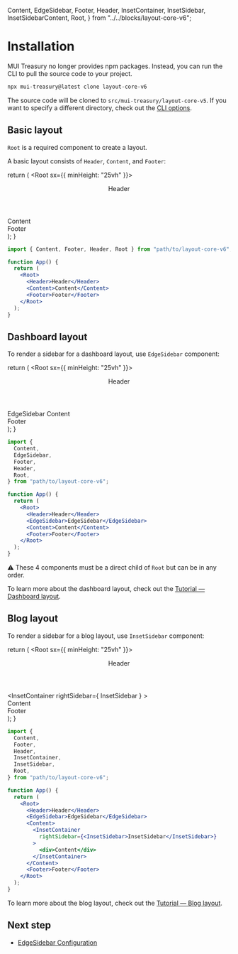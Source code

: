   Content,
  EdgeSidebar,
  Footer,
  Header,
  InsetContainer,
  InsetSidebar,
  InsetSidebarContent,
  Root,
} from "../../blocks/layout-core-v6";

<Meta title="Layout v6/Installation" />

# Installation

MUI Treasury no longer provides npm packages.
Instead, you can run the CLI to pull the source code to your project.

```sh
npx mui-treasury@latest clone layout-core-v6
```

The source code will be cloned to `src/mui-treasury/layout-core-v5`.
If you want to specify a different directory, check out the [CLI options](/docs/cli--docs#clone).

## Basic layout

`Root` is a required component to create a layout.

A basic layout consists of `Header`, `Content`, and `Footer`:

  return (
    <Root sx={{ minHeight: "25vh" }}>
      <Header className="border  px-2">Header</Header>
      <Content className="border  p-2">Content</Content>
      <Footer className="border  p-2">Footer</Footer>
    </Root>
  );
}

<section className="demo-container">
  <Demo />
</section>

```jsx
import { Content, Footer, Header, Root } from "path/to/layout-core-v6";

function App() {
  return (
    <Root>
      <Header>Header</Header>
      <Content>Content</Content>
      <Footer>Footer</Footer>
    </Root>
  );
}
```

## Dashboard layout

To render a sidebar for a dashboard layout, use `EdgeSidebar` component:

  return (
    <Root sx={{ minHeight: "25vh" }}>
      <Header className="border  p-2">Header</Header>
      <EdgeSidebar className="border  p-2">EdgeSidebar</EdgeSidebar>
      <Content className="border  p-2">Content</Content>
      <Footer className="border  p-2">Footer</Footer>
    </Root>
  );
}

<section className="demo-container">
  <Demo2 />
</section>

```jsx
import {
  Content,
  EdgeSidebar,
  Footer,
  Header,
  Root,
} from "path/to/layout-core-v6";

function App() {
  return (
    <Root>
      <Header>Header</Header>
      <EdgeSidebar>EdgeSidebar</EdgeSidebar>
      <Content>Content</Content>
      <Footer>Footer</Footer>
    </Root>
  );
}
```

⚠️ These 4 components must be a direct child of `Root` but can be in any order.

To learn more about the dashboard layout, check out the [Tutorial — Dashboard layout]().

## Blog layout

To render a sidebar for a blog layout, use `InsetSidebar` component:

  return (
    <Root sx={{ minHeight: "25vh" }}>
      <Header className="border  p-2">Header</Header>
      <Content className="border  p-2">
        <InsetContainer
          rightSidebar={
            <InsetSidebar className="border p-2 w-[200px]">
              InsetSidebar
            </InsetSidebar>
          }
        >
          <div>Content</div>
        </InsetContainer>
      </Content>
      <Footer className="border  p-2">Footer</Footer>
    </Root>
  );
}

<section className="demo-container">
  <Demo3 />
</section>

```jsx
import {
  Content,
  Footer,
  Header,
  InsetContainer,
  InsetSidebar,
  Root,
} from "path/to/layout-core-v6";

function App() {
  return (
    <Root>
      <Header>Header</Header>
      <EdgeSidebar>EdgeSidebar</EdgeSidebar>
      <Content>
        <InsetContainer
          rightSidebar={<InsetSidebar>InsetSidebar</InsetSidebar>}
        >
          <div>Content</div>
        </InsetContainer>
      </Content>
      <Footer>Footer</Footer>
    </Root>
  );
}
```

To learn more about the blog layout, check out the [Tutorial — Blog layout]().

## Next step

- [EdgeSidebar Configuration](/docs/layout-v6-configuration-edge-sidebar--docs)
